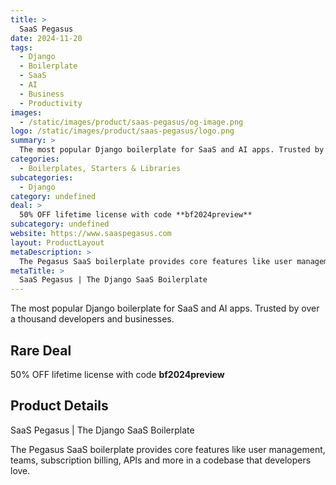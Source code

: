 ```yaml
---
title: >
  SaaS Pegasus
date: 2024-11-20
tags:
  - Django
  - Boilerplate
  - SaaS
  - AI
  - Business
  - Productivity
images:
  - /static/images/product/saas-pegasus/og-image.png
logo: /static/images/product/saas-pegasus/logo.png
summary: >
  The most popular Django boilerplate for SaaS and AI apps. Trusted by over a thousand developers and businesses.
categories:
  - Boilerplates, Starters & Libraries
subcategories:
  - Django
category: undefined
deal: >
  50% OFF lifetime license with code **bf2024preview**
subcategory: undefined
website: https://www.saaspegasus.com
layout: ProductLayout
metaDescription: >
  The Pegasus SaaS boilerplate provides core features like user management, teams, subscription billing, APIs and more in a codebase that developers love.
metaTitle: >
  SaaS Pegasus | The Django SaaS Boilerplate
---
```

The most popular Django boilerplate for SaaS and AI apps. Trusted by over a thousand developers and businesses.

## Rare Deal

50% OFF lifetime license with code **bf2024preview**

## Product Details
SaaS Pegasus | The Django SaaS Boilerplate

The Pegasus SaaS boilerplate provides core features like user management, teams, subscription billing, APIs and more in a codebase that developers love.
